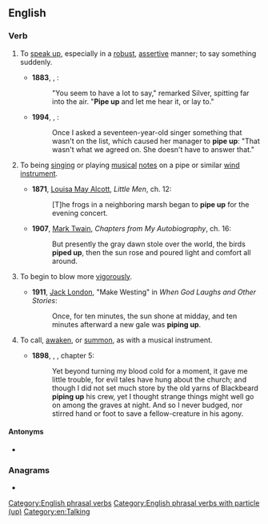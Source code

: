 ==English==

===Verb===
{{head|en|verb}}

# {{lb|en|intransitive}} To [[speak up]], especially in a [[robust]], [[assertive]] manner; to say something suddenly.
#* '''1883''', {{w|Robert Louis Stevenson}}, ''{{w|Treasure Island}}'':
#*: "You seem to have a lot to say," remarked Silver, spitting far into the air. "'''Pipe up''' and let me hear it, or lay to."
#* '''1994''', {{w|Haruki Murakami}}, ''{{w|Dance Dance Dance}}'':
#*: Once I asked a seventeen-year-old singer something that wasn't on the list, which caused her manager to '''pipe up''': "That wasn't what we agreed on. She doesn't have to answer that."
# {{lb|en|intransitive}} To being [[sing]]ing or playing [[musical]] [[note]]s on a pipe or similar [[wind instrument]].
#* '''1871''', [[w:Louisa May Alcott|Louisa May Alcott]], ''Little Men'', ch. 12:
#*: [T]he frogs in a neighboring marsh began to '''pipe up''' for the evening concert.
#* '''1907''', [[w:Mark Twain|Mark Twain]], ''Chapters from My Autobiography'', ch. 16:
#*: But presently the gray dawn stole over the world, the birds '''piped up''', then the sun rose and poured light and comfort all around.
# {{lb|en|intransitive|of wind, etc.}} To begin to blow more [[vigorous]]ly.
#* '''1911''', [[w:Jack London|Jack London]], "Make Westing" in ''When God Laughs and Other Stories'':
#*: Once, for ten minutes, the sun shone at midday, and ten minutes afterward a new gale was '''piping up'''.
# {{lb|en|transitive|rare}} To call, [[awaken]], or [[summon]], as with a musical instrument.
#* '''1898''', {{w|J. Meade Falkner}}, {{w|Moonfleet}}, chapter 5:
#*: Yet beyond turning my blood cold for a moment, it gave me little trouble, for evil tales have hung about the church; and though I did not set much store by the old yarns of Blackbeard '''piping up''' his crew, yet I thought strange things might well go on among the graves at night. And so I never budged, nor stirred hand or foot to save a fellow-creature in his agony.

====Antonyms====
* {{l|en|pipe down}}

===Anagrams===
* {{anagrams|en|a=eipppu|puppie}}

[[Category:English phrasal verbs]]
[[Category:English phrasal verbs with particle (up)]]
[[Category:en:Talking]]